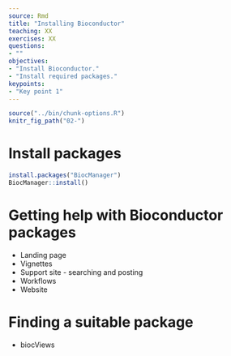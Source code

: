 ```yaml
---
source: Rmd
title: "Installing Bioconductor"
teaching: XX
exercises: XX
questions:
- ""
objectives:
- "Install Bioconductor."
- "Install required packages."
keypoints:
- "Key point 1"
---
```


```r
source("../bin/chunk-options.R")
knitr_fig_path("02-")
```

# Install packages


```r
install.packages("BiocManager")
BiocManager::install()
```

# Getting help with Bioconductor packages

* Landing page
* Vignettes
* Support site - searching and posting
* Workflows
* Website

# Finding a suitable package

* biocViews


